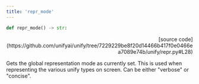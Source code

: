 ```yaml
---
title: 'repr_mode'
---
```


```python
def repr_mode() -> str:
```

<p align="right">[source code](https://github.com/unifyai/unify/tree/7229229be8f20d14466b417f0e0466ea7089e74b/unify/repr.py#L28)</p>

Gets the global representation mode as currently set. This is used when representing
the various unify types on screen. Can be either "verbose" or "concise".